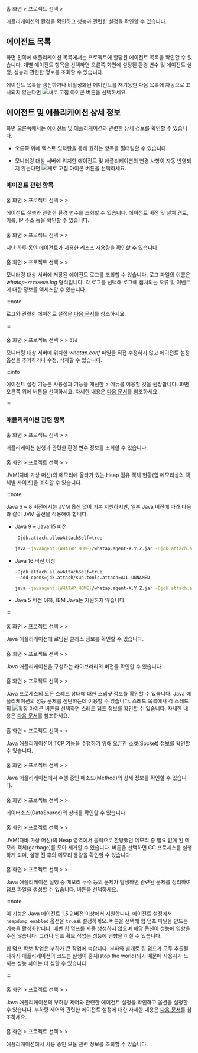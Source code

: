 홈 화면 &gt; 프로젝트 선택 &gt; <Cmdname sid="side_agentsConfiguration" className="uitext" />

애플리케이션의 환경을 확인하고 성능과 관련한 설정을 확인할 수 있습니다.

## 에이전트 목록

화면 왼쪽에 애플리케이션 목록에서는 프로젝트에 할당된 에이전트 목록을 확인할 수 있습니다. 개별 에이전트 항목을 선택하면 오른쪽 화면에 설정된 환경 변수 및 에이전트 설정, 성능과 관련한 정보를 조회할 수 있습니다.

<ImgLang img='ipa-agent-list.png' desc='에이전트 목록' width="400" height="auto" />

에이전트 목록을 갱신하거나 비활성화된 에이전트를 재기동한 다음 목록에 자동으로 표시되지 않는다면 ![새로 고침 아이콘](/img/ico-refresh.svg) 버튼을 선택하세요.


## 에이전트 및 애플리케이션 상세 정보

화면 오른쪽에서는 에이전트 및 애플리케이션과 관련한 상세 정보를 확인할 수 있습니다. 

* 오른쪽 위에 텍스트 입력란을 통해 원하는 항목을 필터링할 수 있습니다. 

* 모니터링 대상 서버에 위치한 에이전트 및 애플리케이션의 변경 사항이 자동 반영되지 않는다면 ![새로 고침 아이콘](/img/ico-refresh.svg) <Cmdname sid="refresh" className="uitext" /> 버튼을 선택하세요.

### 에이전트 관련 항목

#### <Cmdname sid="runtime_boot_env" />

홈 화면 &gt; 프로젝트 선택 &gt; <Cmdname sid="side_agentsConfiguration" className="uitext" /> &gt; <Cmdname sid="side_bootEnvironmentVariable" className="uitext" />

<ProdImg img="ipa-run-env-var.png" desc="실행 환경 변수" />

에이전트 실행과 관련한 환경 변수를 조회할 수 있습니다. 에이전트 버전 및 설치 경로, 이름, IP 주소 등을 확인할 수 있습니다.

<InDoc product="golang,php">

#### <Cmdname sid="agent_status" />

홈 화면 &gt; 프로젝트 선택 &gt; <Cmdname sid="side_agentsConfiguration" className="uitext" /> &gt; <Cmdname sid="side_agentStatus" className="uitext" />

<ProdImg img="ipa-agent-status.png" desc="에이전트 상태" />

지난 하루 동안 에이전트가 사용한 리소스 사용량을 확인할 수 있습니다.

</InDoc>

#### <Cmdname sid="agent_log"/>

홈 화면 &gt; 프로젝트 선택 &gt; <Cmdname sid="side_agentsConfiguration" className="uitext" /> &gt; <Cmdname sid="side_agentLog" className="uitext" />

<ProdImg img="ipa-agent-log.png" desc="에이전트 로그" />

모니터링 대상 서버에 저장된 에이전트 로그를 조회할 수 있습니다. 로그 파일의 이름은 *whatap-`YYYYMMDD`.log* 형식입니다. 각 로그를 선택해 로그에 캡쳐되는 오류 및 이벤트에 대한 정보를 액세스할 수 있습니다.

:::note

로그와 관련한 에이전트 설정은 [다음 문서](agent-log)를 참조하세요.

:::

<InDoc product="java,nodejs">

#### <Cmdname sid="agent_configuration" />

홈 화면 &gt; 프로젝트 선택 &gt; <Cmdname sid="side_agentsConfiguration" className="uitext" /> &gt; <Cmdname sid="side_agentSetting" className="uitext" /> <code class="oldfunc">Old</code>

모니터링 대상 서버에 위치한 *whatap.conf* 파일을 직접 수정하지 않고 에이전트 설정 옵션을 추가하거나 수정, 삭제할 수 있습니다.

:::info

에이전트 설정 기능은 사용성과 기능을 개선한 <Cmdname sid="side_management" className="uitext" /> &gt; <Cmdname sid="side_agentSetting" className="uitext" /> 메뉴를 이용할 것을 권장합니다. 화면 오른쪽 위에 <Cmdname sid="new_agents_setting" className="uitext" /> 버튼을 선택하세요. 자세한 내용은 [다음 문서](set-agent#set-agent-service)를 참조하세요.

:::

</InDoc>

### 애플리케이션 관련 항목

#### <Cmdname sid="side_environmentVariable" />

홈 화면 &gt; 프로젝트 선택 &gt; <Cmdname sid="side_agentsConfiguration" className="uitext" /> &gt; <Cmdname sid="side_environmentVariable" className="uitext" />

<ProdImg img="ipa-env-var.png" desc="환경 변수" />

애플리케이션 실행과 관련한 환경 변수 정보를 조회할 수 있습니다.

<InDoc product="java">

#### <Cmdname sid="side_heapHistogram" />

홈 화면 &gt; 프로젝트 선택 &gt; <Cmdname sid="side_agentsConfiguration" className="uitext" /> &gt; <Cmdname sid="side_heapHistogram" className="uitext" />

<ImgLang img='ipa-heap-histogram-java.png' desc='힙 히스토그램' />

JVM(자바 가상 머신)의 메모리에 올라가 있는 Heap 점유 객체 현황(힙 메모리상의 객체별 사이즈)을 조회할 수 있습니다.

:::note

Java 6 ~ 8 버전에서는 JVM 옵션 없이 기본 지원하지만, 일부 Java 버전에 따라 다음과 같이 JVM 옵션을 적용해야 합니다.

* Java 9 ~ Java 15 버전

  ```bash
  -Djdk.attach.allowAttachSelf=true
  ```

  ```bash title="example"
  java -javaagent:{WHATAP_HOME}/whatap.agent-X.Y.Z.jar -Djdk.attach.allowAttachSelf=true -jar {application.jar}
  ```

* Java 16 버전 이상

  ```bash
  -Djdk.attach.allowAttachSelf=true
  --add-opens=jdk.attach/sun.tools.attach=ALL-UNNAMED
  ```

  ```bash title="example"
  java -javaagent:{WHATAP_HOME}/whatap.agent-X.Y.Z.jar -Djdk.attach.allowAttachSelf=true --add-opens=java.base/java.lang=ALL-UNNAMED --add-opens=jdk.attach/sun.tools.attach=ALL-UNNAMED -jar {application.jar}
  ```

* Java 5 버전 이하, IBM Java는 지원하지 않습니다.

:::

#### <Cmdname sid="side_loadedClasses" />

홈 화면 &gt; 프로젝트 선택 &gt; <Cmdname sid="side_agentsConfiguration" className="uitext" /> &gt; <Cmdname sid="side_loadedClasses" className="uitext" />

<ImgLang img='ipa-loaded-class-java.png' desc='로딩된 클래스' />

Java 애플리케이션에 로딩된 클래스 정보를 확인할 수 있습니다.

#### <Cmdname sid="side_libraryVersion" />

홈 화면 &gt; 프로젝트 선택 &gt; <Cmdname sid="side_agentsConfiguration" className="uitext" /> &gt; <Cmdname sid="side_libraryVersion" className="uitext" />

<ImgLang img='ipa-library-version-java.png' desc='라이브러리 버전' />

Java 애플리케이션을 구성하는 라이브러리의 버전을 확인할 수 있습니다.

#### <Cmdname sid="side_threadList" />

홈 화면 &gt; 프로젝트 선택 &gt; <Cmdname sid="side_agentsConfiguration" className="uitext" /> &gt; <Cmdname sid="side_threadList" className="uitext" />

<ImgLang img='ipa-thread-list-java.png' desc='스레드 목록/덤프' />

Java 프로세스의 모든 스레드 상태에 대한 스냅샷 정보를 확인할 수 있습니다. Java 애플리케이션의 성능 문제를 진단하는데 이용할 수 있습니다. 스레드 목록에서 각 스레드의 ![확장 아이콘](/img/ico-expander.svg) 버튼을 선택하면 스레드 덤프 정보를 확인할 수 있습니다. 자세한 내용은 [다음 문서](#thread-details)를 참조하세요.

#### <Cmdname sid="side_openSocket" />

홈 화면 &gt; 프로젝트 선택 &gt; <Cmdname sid="side_agentsConfiguration" className="uitext" /> &gt; <Cmdname sid="side_openSocket" className="uitext" />

<ImgLang img='ipa-open-socket-java.png' desc='소켓 오픈 개수' />

Java 애플리케이션이 TCP 기능을 수행하기 위해 오픈한 소켓(Socket) 정보를 확인할 수 있습니다.

#### <Cmdname sid="side_methodStat" />

홈 화면 &gt; 프로젝트 선택 &gt; <Cmdname sid="side_agentsConfiguration" className="uitext" /> &gt; <Cmdname sid="side_methodStat" className="uitext" />

Java 애플리케이션에서 수행 중인 메소드(Method)의 상세 정보를 확인할 수 있습니다.

#### <Cmdname sid="side_dataSourceStatus" />

홈 화면 &gt; 프로젝트 선택 &gt; <Cmdname sid="side_agentsConfiguration" className="uitext" /> &gt; <Cmdname sid="side_dataSourceStatus" className="uitext" />

<ImgLang img='ipa-datasource-java.png' desc='데이터소스 상태' />

데이터소스(DataSource)의 상태를 확인할 수 있습니다.

#### <Cmdname sid="side_systemGarbageCollection" />

홈 화면 &gt; 프로젝트 선택 &gt; <Cmdname sid="side_agentsConfiguration" className="uitext" /> &gt; <Cmdname sid="side_systemGarbageCollection" className="uitext" />

<ImgLang img='ipa-system-gc-java.png' desc='시스템 GC' />

JVM(자바 가상 머신)의 Heap 영역에서 동적으로 할당했던 메모리 중 필요 없게 된 메모리 객체(garbage)를 모아 제거할 수 있습니다. <Cmdname sid="run" className="uitext" /> 버튼을 선택하면 GC 프로세스를 실행하게 되며, 실행 전 후의 메모리 용량을 확인할 수 있습니다.

#### <Cmdname sid="side_heapDump" />

홈 화면 &gt; 프로젝트 선택 &gt; <Cmdname sid="side_agentsConfiguration" className="uitext" /> &gt; <Cmdname sid="side_heapDump" className="uitext" />

<ImgLang img='ipa-heap-dump-java.png' desc='힙 덤프' />

Java 애플리케이션 실행 중 메모리 누수 등의 문제가 발생하면 관련된 문제를 정리하여 덤프 파일을 생성할 수 있습니다. <Cmdname sid="dump_heap" className="uitext" /> 버튼을 선택하세요.

:::note

이 기능은 Java 에이전트 1.5.2 버전 이상에서 지원합니다. 에이전트 설정에서 `heapdump_enabled` 옵션을 `true`로 설정하세요. <Cmdname sid="dump_heap" className="uitext" /> 버튼을 선택해 힙 덤프 파일을 만드는 기능을 활성화합니다. 매번 힙 덤프를 자동 생성하지 않으며 해당 옵션이 성능에 영향을 주진 않습니다. 그러나 덤프 확보 작업은 성능에 영향을 미칠 수 있습니다.

힙 덤프 확보 작업은 부하가 큰 작업에 속합니다. 부하와 별개로 힙 덤프가 모두 추출될 때까지 애플리케이션의 코드는 실행이 중지(stop the world)되기 때문에 사용자가 느끼는 성능 차이는 더 심할 수 있습니다.

:::

#### <Cmdname sid="side_throttlingConfiguration" />

홈 화면 &gt; 프로젝트 선택 &gt; <Cmdname sid="side_agentsConfiguration" className="uitext" /> &gt; <Cmdname sid="side_throttlingConfiguration" className="uitext" />

<ImgLang img='ipa-set-throttling-java.png' desc='쓰로틀링 설정' />

Java 애플리케이션의 부하량 제어와 관련한 에이전트 설정을 확인하고 옵션을 설정할 수 있습니다. 부하량 제어와 관련한 에이전트 설정에 대한 자세한 내용은 [다음 문서](agent-load-amount)를 참조하세요.

</InDoc>

<InDoc product="php,nodejs,python">

#### <Cmdname sid="side_moduleDependency" />

홈 화면 &gt; 프로젝트 선택 &gt; <Cmdname sid="side_agentsConfiguration" className="uitext" /> &gt; <Cmdname sid="side_moduleDependency" className="uitext" />

<ProdImg img="ipa-dependency-module.png" desc="모듈 의존성" />

애플리케이션에서 사용 중인 모듈 관련 정보를 조회할 수 있습니다.

</InDoc>